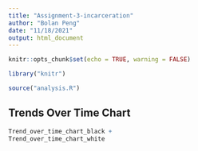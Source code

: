 ```yaml
---
title: "Assignment-3-incarceration"
author: "Bolan Peng"
date: "11/18/2021"
output: html_document
---
```


```r
knitr::opts_chunk$set(echo = TRUE, warning = FALSE)
```

```r
library("knitr")
```

```r
source("analysis.R")
```



## Trends Over Time Chart
```r
Trend_over_time_chart_black + 
Trend_over_time_chart_white
```
